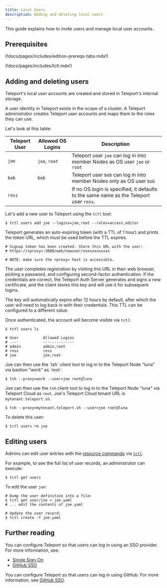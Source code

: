 ```yaml
---
title: Local Users
description: Adding and deleting local users
---
```


This guide explains how to invite users and manage local user accounts.

## Prerequisites

(!docs/pages/includes/edition-prereqs-tabs.mdx!)

(!docs/pages/includes/tctl.mdx!)

## Adding and deleting users

Teleport's local user accounts are created and stored in Teleport's internal storage.

A user identity in Teleport exists in the scope of a cluster.
A Teleport administrator creates Teleport user accounts and maps them to the roles they can use.

Let's look at this table:

| Teleport User | Allowed OS Logins | Description |
| - | - | - |
| `joe` | `joe`, `root` | Teleport user `joe` can log in into member Nodes as OS user `joe` or `root` |
| `bob` | `bob` | Teleport user `bob` can log in into member Nodes only as OS user `bob` |
| `ross` | | If no OS login is specified, it defaults to the same name as the Teleport user `ross`. |

Let's add a new user to Teleport using the `tctl` tool:

```code
$ tctl users add joe --logins=joe,root --roles=access,editor
```

Teleport generates an auto-expiring token (with a TTL of 1 hour) and prints the
token URL, which must be used before the TTL expires.

```code
# Signup token has been created. Share this URL with the user:
# https://<proxy>:3080/web/newuser/xxxxxxxxxxxx

# NOTE: make sure the <proxy> host is accessible.
```

The user completes registration by visiting this URL in their web browser,
picking a password, and configuring second-factor authentication. If the
credentials are correct, the Teleport Auth Server generates and signs a new
certificate, and the client stores this key and will use it for subsequent
logins. 

The key will automatically expire after 12 hours by default, after which
the user will need to log back in with their credentials. This TTL can be
configured to a different value.

Once authenticated, the account will become visible via `tctl`:

```code
$ tctl users ls

# User           Allowed Logins
# ----           --------------
# admin          admin,root
# ross           ross
# joe            joe,root
```

<Tabs>
<TabItem scope={["oss", "enterprise"]} label="Self-Hosted">
Joe can then use the `tsh` client tool to log in to the Teleport Node "luna" via
bastion "work" as `root`:

```code
$ tsh --proxy=work --user=joe root@luna
```
</TabItem>
<TabItem scope={["cloud"]} label="Teleport Cloud">

Joe can then use the `tsh` client tool to log in to the Teleport Node "luna" via
Teleport Cloud as `root`. Joe's Teleport Cloud tenant URL is `mytenant.teleport.sh`.

```code
$ tsh --proxy=mytenant.teleport.sh --user=joe root@luna
```
</TabItem>
</Tabs>

To delete this user:

```code
$ tctl users rm joe
```

## Editing users

Admins can edit user entries with the [resource commands](../reference/resources.mdx) via [`tctl`](../reference/cli.mdx#tctl).

For example, to see the full list of user records, an administrator can execute:

```code
$ tctl get users
```

To edit the user `joe`:

```code
# Dump the user definition into a file:
$ tctl get user/joe > joe.yaml
# ... edit the contents of joe.yaml

# Update the user record:
$ tctl create -f joe.yaml
```

## Further reading

<Tabs>
<TabItem scope={["enterprise", "cloud"]} label="Commercial">
You can configure Teleport so that users can log in using an SSO provider.
For more information, see:

- [Single Sign-On](../../enterprise/sso.mdx)
- [GitHub SSO](./github-sso.mdx)
</TabItem>
<TabItem scope={["oss"]} label="Open Source">

You can configure Teleport so that users can log in using GitHub. For more
information, see [GitHub SSO](./github-sso.mdx).

</TabItem>
</Tabs>
